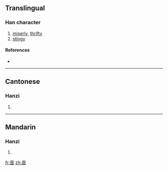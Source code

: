 {{also|嗇}}
==Translingual==

===Han character===
{{Han char|rn=30|rad=口|as=08|sn=11|four=|canj=土金田口 (GCWR)}}

# [[miserly]], [[thrifty]]
# [[stingy]]

====References====
* {{Han ref|kx=0196.261|hdz=10637.110|uh=556C|ud=21868}}

----

==Cantonese==

===Hanzi===
{{yue-hanzi|jyut=|y=sik1|tra=嗇}}

# {{defn|Cantonese}}

----

==Mandarin==

===Hanzi===
{{cmn-hanzi|tra=嗇|pin=[[sè]] ([[se4]])|wg=se<sup>4</sup>}}

# {{defn|Mandarin}}

[[fr:啬]]
[[zh:啬]]
